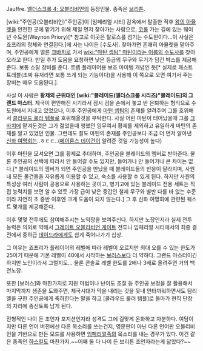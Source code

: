 Jauffre. [[엘더스크롤 4: 오블리비언]]의 등장인물. 종족은 [[브리튼]].

[wiki:"주인공(오블리비언)"주인공]이 [임페리얼 시티] 감옥에서 탈출한 직후 [[왕의 아뮬렛]]을 안전한 곳에 맡기기 위해 제일 먼저 찾아가는 사람으로, [[코롤]] 가는 길에 있는 웨이넌 수도원(Weynon Priory)[* 참고로 이곳은 탈로스를 섬기는 수도원이다...이 사실은 죠프리의 정체와 연결된다.]에 사는 나이든 [수도사]. 찾아가면 흔쾌히 아뮬렛을 맡아주며, 주인공에게 얼른 [[크바치]]로 가서 [[wiki:"마틴 셉팀" 마틴이라는 이름의 수도사]]를 찾아오라고 한다. 만일 추가 도움을 요청하면 낮은 등급의 무구와 무기가 담긴 박스를 제공해준다. 보통 스틸 장비를 준다. 쪼렙 플레이어용 보조 아이템 개념인 듯[* 실제로 패스트 트래블(초짜 유저라면 보통 쓰게 되는 기능이다)을 사용해 이 쪽으로 오면 여기서 주는 장비는 매우 도움된다.].

사실 이 사람은 '''황제의 근위대인 [wiki:"블레이드(엘더스크롤 시리즈)"블레이드]의 그랜드 마스터'''. 제국이 편안해진 시기라서 잠시 검을 손에서 놓고 반 은퇴하는 형식으로 수도원에서 지내고 있었으나, 이후 주인공에게 [[마틴 셉팀]]의 존재를 알려주며 그를 호위해서 [[클라우드 룰러 템플]]로 호위해올것을 부탁한다. 사실 어린 마틴이 태어났을때 그를 [[크바치]]에 맡겨둔것은 그가 젊었을때 행했던 임무여서 황제를 제외하고 유일하게 마틴의 존재를 알고 있었던 인물. 그런데도 잘도 마틴의 존재를 주인공보다 조금 더 먼저 알아낸 [[신화 여명회]]는..ㅎㄷㄷ..([[메이룬스 데이건]]이 알려준 것일 가능성이 높다)

이후 마틴을 모셔오면 그를 황제로 추대하며, 주인공을 블레이드의 멤버로 받아준다. 물론 주인공의 선택에 따라서 안 들어갈 수도 있지만, 들어가나 안 들어가나 큰 차이는 없다.[* 블레이드의 멤버가 되면 주인공을 만났을 때 블레이드들의 반응이 달라지며, 사원 내 모든 물건들을 자유롭게 이용할 수 있고, 숙소를 사용할 수 있게 된다. 하지만 사원의 특성상 여러 사람이 공용으로 사용하는 곳이고, 병기고에 있는 블레이드 전용 세트는 직접 능력치를 보면 알 수 있듯 가장 급이 낮은 중갑인 철제 무구와 별반 다를 바 없는 수준이라 자연히 초 중반 이후엔 크게 도움이 되지 않는다.] 그 후 신화 여명회에 관련된 퀘스트 몇개를 제공해준다.

이후 몇몇 전투에도 참여해주시는 노익장을 보여주신다. 하지만 노장인지라 실제 전투 능력은 의외로 약해서 [[그레이트 오블리비언 게이트]] 전투나 임페리얼 시티에서의 최종 결전에서 중하급 [[데이드라]]에게도 쉽게 죽어나가기 십상.

그 이유는 죠프리가 플레이어의 레벨에 따라 레벨이 오르지만 최대 오를 수 있는 한도가 25이기 때문에 기본 레벨이 40에서 시작하는 [[보러스]]보다 더 약하다. 그랜드 마스터이긴 하지만 노인이라서 그럴지도... 물론 콘솔로 레벨 한도를 2배나 3배로 올려주면 거의 백전노장.

또한 [보러스]와 마찬가지로 지원 마법이나 난이도 조절 등 주인공 보정을 잘 활용해서 마지막까지 생존을 도와주면, 제국시대가 막을 내리는 것을 못내 안타까워하면서도 탐리엘을 구한 주인공에게 축하한다는 말을 하고 [클라우드 룰러 템플]로 돌아가 현직 단장의 자리에 종신토록 남게 된다.

전형적인 나이 든 조언자 포지션인지라 성격도 그에 걸맞게 온화하고 차분하다. 여담이지만 다른 언어 버전에선 다른 목소리를 쓰는건지, 영문판이 아닌 다른 언어판 오블리비언을 기반으로 만든 모드를 사용하면 [[임페리얼]]족의 목소리를 내는 경우가 있다. 이건 같은 종족인 [[하스킬]]도 마찬가지.~~어째 둘 다 나이 든 브리튼 조언자라는게 닮았다?~~
